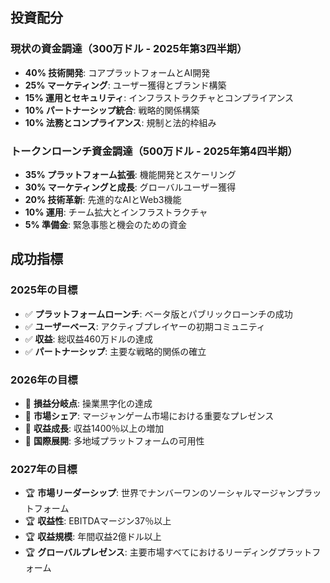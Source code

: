 ## 投資配分

### 現状の資金調達（300万ドル - 2025年第3四半期）
- **40% 技術開発**: コアプラットフォームとAI開発
- **25% マーケティング**: ユーザー獲得とブランド構築
- **15% 運用とセキュリティ**: インフラストラクチャとコンプライアンス
- **10% パートナーシップ統合**: 戦略的関係構築
- **10% 法務とコンプライアンス**: 規制と法的枠組み

### トークンローンチ資金調達（500万ドル - 2025年第4四半期）
- **35% プラットフォーム拡張**: 機能開発とスケーリング
- **30% マーケティングと成長**: グローバルユーザー獲得
- **20% 技術革新**: 先進的なAIとWeb3機能
- **10% 運用**: チーム拡大とインフラストラクチャ
- **5% 準備金**: 緊急事態と機会のための資金

## 成功指標

### 2025年の目標
- ✅ **プラットフォームローンチ**: ベータ版とパブリックローンチの成功
- ✅ **ユーザーベース**: アクティブプレイヤーの初期コミュニティ
- ✅ **収益**: 総収益460万ドルの達成
- ✅ **パートナーシップ**: 主要な戦略的関係の確立

### 2026年の目標
- 🎯 **損益分岐点**: 操業黒字化の達成
- 🎯 **市場シェア**: マージャンゲーム市場における重要なプレゼンス
- 🎯 **収益成長**: 収益1400％以上の増加
- 🎯 **国際展開**: 多地域プラットフォームの可用性

### 2027年の目標
- 🏆 **市場リーダーシップ**: 世界でナンバーワンのソーシャルマージャンプラットフォーム
- 🏆 **収益性**: EBITDAマージン37％以上
- 🏆 **収益規模**: 年間収益2億ドル以上
- 🏆 **グローバルプレゼンス**: 主要市場すべてにおけるリーディングプラットフォーム